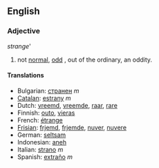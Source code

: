 ==English==

===Adjective===
''strange'''
#not [[normal]], [[odd]] , out of the ordinary, an oddity.

====Translations====
*Bulgarian: [[странен]] ''m''
*[[Catalan]]: [[estrany]] ''m''
*Dutch: [[vreemd]], [[vreemde]], [[raar]], [[rare]]
*Finnish: [[outo]], [[vieras]]
*French: [[étrange]]
*[[Frisian]]: [[frjemd]], [[frjemde]], [[nuver]], [[nuvere]]
*German: [[seltsam]]
*Indonesian: [[aneh]]
*Italian: [[strano]] ''m''
*Spanish: [[extraño]] ''m''
